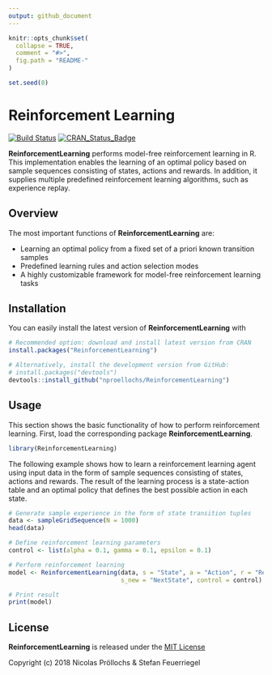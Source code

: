 ```yaml
---
output: github_document
---
```


<!-- README.md is generated from README.Rmd. Please edit that file -->

```r
knitr::opts_chunk$set(
  collapse = TRUE,
  comment = "#>",
  fig.path = "README-"
)
```

```r
set.seed(0)
```

# Reinforcement Learning

[![Build Status](https://travis-ci.org/nproellochs/ReinforcementLearning.svg?branch=master)](https://travis-ci.org/nproellochs/ReinforcementLearning)
[![CRAN_Status_Badge](http://www.r-pkg.org/badges/version/ReinforcementLearning)](https://cran.r-project.org/package=ReinforcementLearning)

**ReinforcementLearning** performs model-free reinforcement learning in R. This implementation enables the learning of
    an optimal policy based on sample sequences consisting of states, actions and rewards. In 
    addition, it supplies multiple predefined reinforcement learning algorithms, such as experience 
    replay.

## Overview

The most important functions of **ReinforcementLearning** are:

- Learning an optimal policy from a fixed set of a priori known transition samples
- Predefined learning rules and action selection modes
- A highly customizable framework for model-free reinforcement learning tasks

## Installation

You can easily install the latest version of **ReinforcementLearning** with

```r
# Recommended option: download and install latest version from CRAN
install.packages("ReinforcementLearning")

# Alternatively, install the development version from GitHub:
# install.packages("devtools")
devtools::install_github("nproellochs/ReinforcementLearning")
```

## Usage

This section shows the basic functionality of how to perform reinforcement learning. First, load the corresponding package **ReinforcementLearning**.

```r
library(ReinforcementLearning)
```

The following example shows how to learn a reinforcement learning agent using input data in the form of sample sequences 
consisting of states, actions and rewards. The result of the learning process is a state-action table and an optimal 
policy that defines the best possible action in each state. 

```r
# Generate sample experience in the form of state transition tuples
data <- sampleGridSequence(N = 1000)
head(data)

# Define reinforcement learning parameters
control <- list(alpha = 0.1, gamma = 0.1, epsilon = 0.1)

# Perform reinforcement learning
model <- ReinforcementLearning(data, s = "State", a = "Action", r = "Reward", 
                               s_new = "NextState", control = control)

# Print result
print(model)
```

## License

**ReinforcementLearning** is released under the [MIT License](https://opensource.org/licenses/MIT)

Copyright (c) 2018 Nicolas Pröllochs & Stefan Feuerriegel
